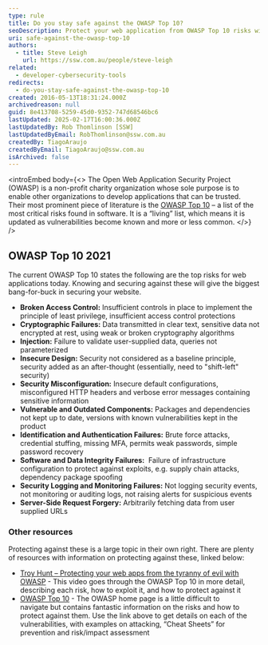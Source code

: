 ```yaml
---
type: rule
title: Do you stay safe against the OWASP Top 10?
seoDescription: Protect your web application from OWASP Top 10 risks with essential security tips and resources.
uri: safe-against-the-owasp-top-10
authors:
  - title: Steve Leigh
    url: https://ssw.com.au/people/steve-leigh
related:
  - developer-cybersecurity-tools
redirects:
  - do-you-stay-safe-against-the-owasp-top-10
created: 2016-05-13T18:31:24.000Z
archivedreason: null
guid: 8e413708-5259-45d0-9352-747d68546bc6
lastUpdated: 2025-02-17T16:00:36.000Z
lastUpdatedBy: Rob Thomlinson [SSW]
lastUpdatedByEmail: RobThomlinson@ssw.com.au
createdBy: TiagoAraujo
createdByEmail: TiagoAraujo@ssw.com.au
isArchived: false
---
```


<introEmbed
  body={<>
The Open Web Application Security Project (OWASP) is a non-profit charity organization whose sole purpose is to enable other organizations to develop applications that can be trusted. Their most prominent piece of literature is the [OWASP Top 10](https://owasp.org/Top10/) – a list of the most critical risks found in software. It is a “living” list, which means it is updated as vulnerabilities become known and more or less common.
  </>}
/>
## OWASP Top 10 2021

The current OWASP Top 10 states the following are the top risks for web applications today. Knowing and securing against these will give the biggest bang-for-buck in securing your website.

* **Broken Access Control:** Insufficient controls in place to implement the principle of least privilege, insufficient access control protections
* **Cryptographic Failures:** Data transmitted in clear text, sensitive data not encrypted at rest, using weak or broken cryptography algorithms
* **Injection:** Failure to validate user-supplied data, queries not parameterized
* **Insecure Design:** Security not considered as a baseline principle, security added as an after-thought (essentially, need to "shift-left" security)
* **Security Misconfiguration:** Insecure default configurations, misconfigured HTTP headers and verbose error messages containing sensitive information
* **Vulnerable and Outdated Components:** Packages and dependencies not kept up to date, versions with known vulnerabilities kept in the product
* **Identification and Authentication Failures:** Brute force attacks, credential stuffing, missing MFA, permits weak passwords, simple password recovery
* **Software and Data Integrity Failures:**  Failure of infrastructure configuration to protect against exploits, e.g. supply chain attacks, dependency package spoofing
* **Security Logging and Monitoring Failures:** Not logging security events, not monitoring or auditing logs, not raising alerts for suspicious events
* **Server-Side Request Forgery:**  Arbitrarily fetching data from user supplied URLs

### Other resources

Protecting against these is a large topic in their own right. There are plenty of resources with information on protecting against these, linked below:

* [Troy Hunt – Protecting your web apps from the tyranny of evil with OWASP](https://tv.ssw.com/1492/protecting-your-web-apps-from-the-tyranny-of-evil-with-owasp) -
This video goes through the OWASP Top 10 in more detail, describing each risk, how to exploit it, and how to protect against it
* [OWASP Top 10](https://owasp.org/www-project-top-ten/) - The OWASP home page is a little difficult to navigate but contains fantastic information on the risks and how to protect against them. Use the link above to get details on each of the vulnerabilities, with examples on attacking, “Cheat Sheets” for prevention and risk/impact assessment
